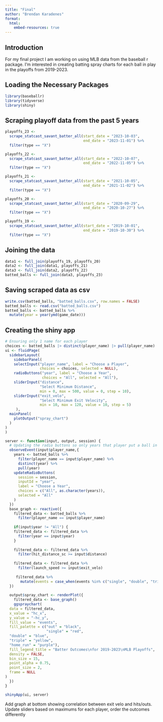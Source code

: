 ```yaml
---
title: "Final"
author: "Brendan Karadenes"
format:
  html:
    embed-resources: true
---
```

## Introduction

For my final project I am working on using MLB data from the baseball r package. I'm interested in creating batting spray charts for each ball in play in the playoffs from 2019-2023.

## Loading the Necessary Packages
```r
library(baseballr)
library(tidyverse)
library(shiny)
```

## Scraping playoff data from the past 5 years
```r
playoffs_23 <- 
  scrape_statcast_savant_batter_all(start_date = "2023-10-03",
                                    end_date = "2023-11-01") %>%
  filter(type == "X")
```

```r
playoffs_22 <- 
  scrape_statcast_savant_batter_all(start_date = "2022-10-07",
                                    end_date = "2022-11-05") %>%
  filter(type == "X")
```

```r
playoffs_21 <- 
  scrape_statcast_savant_batter_all(start_date = "2021-10-05",
                                    end_date = "2021-11-02") %>%
  filter(type == "X")
```


```r
playoffs_20 <- 
  scrape_statcast_savant_batter_all(start_date = "2020-09-29",
                                    end_date = "2020-10-27") %>%
  filter(type == "X")
```

```r
playoffs_19 <- 
  scrape_statcast_savant_batter_all(start_date = "2019-10-01",
                                    end_date = "2019-10-30") %>%
  filter(type == "X")
```

## Joining the data
```r
data1 <- full_join(playoffs_19, playoffs_20)
data2 <- full_join(data1, playoffs_21)
data3 <- full_join(data2, playoffs_22)
batted_balls <- full_join(data3, playoffs_23)
```

## Saving scraped data as csv 
```r
write.csv(batted_balls, "batted_balls.csv", row.names = FALSE)
batted_balls <- read.csv("batted_balls.csv")
batted_balls <- batted_balls %>%
  mutate(year = year(ymd(game_date)))
```

## Creating the shiny app
```r
# Ensuring only 1 name for each player
choices <- batted_balls |> distinct(player_name) |> pull(player_name)
ui <- fluidPage(
  sidebarLayout(
    sidebarPanel(
    selectInput("player_name", label = "Choose a Player",
                choices = choices, selected = NULL),
    radioButtons("year", label = "Choose a Year",
                 choices = "All", selected = "All"),
    sliderInput("distance",
                "Select Minimum Distance",
                min = 0, max = 500, value = 0, step = 10),
    sliderInput("exit_velo",
                "Select Minimum Exit Velocity",
                min = 10, max = 120, value = 10, step = 5)
     ),
  mainPanel(
    plotOutput("spray_chart")
  )
)
)

server <- function(input, output, session) {
  # Updating the radio buttons so only years that player put a ball in play show up
  observeEvent(input$player_name,{
    years <- batted_balls %>%
      filter(player_name == input$player_name) %>%
      distinct(year) %>%
      pull(year)
    updateRadioButtons(
      session = session,
      inputId = "year",
      label = "Choose a Year",
      choices = c("All", as.character(years)),
      selected = "All"
    )
  })
  base_graph <- reactive({
    filtered_data <- batted_balls %>%
      filter(player_name == input$player_name) 
    
    if(input$year != "All") {
    filtered_data <- filtered_data %>%
      filter(year == input$year)
    }
    
    filtered_data <- filtered_data %>%
      filter(hit_distance_sc >= input$distance)
    
    filtered_data <- filtered_data %>%
      filter(launch_speed >= input$exit_velo)
    
     filtered_data %>%
       mutate(events = case_when(events %in% c("single", "double", "triple", "home_run") ~ events, TRUE ~ "out")) 
  })
  
  output$spray_chart <- renderPlot({
    filtered_data <- base_graph()
    ggspraychart(
  data = filtered_data,
  x_value = "hc_x",
  y_value = "-hc_y",
  fill_value = "events",
  fill_palette = c("out" = "black",
                   "single" = "red",    
  "double" = "blue",   
  "triple" = "yellow",  
  "home_run" = "purple"),
  fill_legend_title = "Batter Outcomes\nfor 2019-2023\nMLB Playoffs",
  density = FALSE,
  bin_size = 15,
  point_alpha = 0.75,
  point_size = 2,
  frame = NULL
)
  })
}

shinyApp(ui, server)
```

Add graph at bottom showing correlation between exit velo and hits/outs. Update sliders based on maximums for each player, order the outcomes differently
